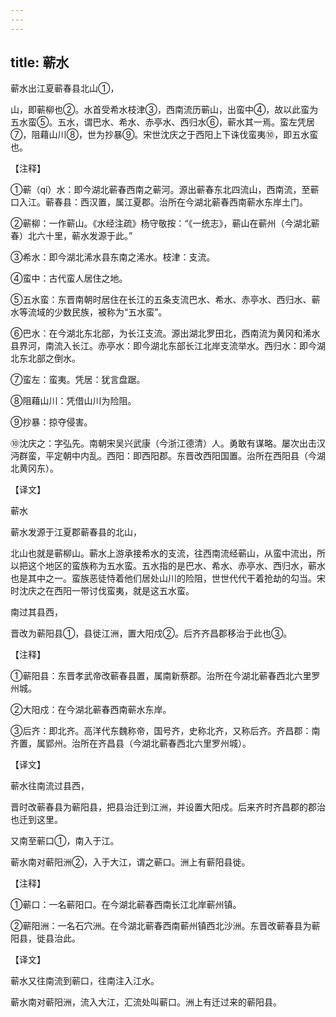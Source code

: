 ```yaml
---
---
---
```

title: 蕲水
---





蕲水出江夏蕲春县北山①，


山，即蕲柳也②。水首受希水枝津③，西南流历蕲山，出蛮中④，故以此蛮为五水蛮⑤。五水，谓巴水、希水、赤亭水、西归水⑥，蕲水其一焉。蛮左凭居⑦，阻藉山川⑧，世为抄暴⑨。宋世沈庆之于西阳上下诛伐蛮夷⑩，即五水蛮也。


【注释】


①蕲（qí）水：即今湖北蕲春西南之蕲河。源出蕲春东北四流山，西南流，至蕲口入江。蕲春县：西汉置，属江夏郡。治所在今湖北蕲春西南蕲水东岸土门。


②蕲柳：一作蕲山。《水经注疏》杨守敬按：“《一统志》，蕲山在蕲州（今湖北蕲春）北六十里，蕲水发源于此。”


③希水：即今湖北浠水县东南之浠水。枝津：支流。


④蛮中：古代蛮人居住之地。


⑤五水蛮：东晋南朝时居住在长江的五条支流巴水、希水、赤亭水、西归水、蕲水等流域的少数民族，被称为“五水蛮”。


⑥巴水：在今湖北东北部，为长江支流。源出湖北罗田北，西南流为黄冈和浠水县界河，南流入长江。赤亭水：即今湖北东部长江北岸支流举水。西归水：即今湖北东北部之倒水。


⑦蛮左：蛮夷。凭居：犹言盘踞。


⑧阻藉山川：凭借山川为险阻。


⑨抄暴：掠夺侵害。


⑩沈庆之：字弘先。南朝宋吴兴武康（今浙江德清）人。勇敢有谋略。屡次出击汉沔群蛮，平定朝中内乱。西阳：即西阳郡。东晋改西阳国置。治所在西阳县（今湖北黄冈东）。


【译文】


蕲水


蕲水发源于江夏郡蕲春县的北山，


北山也就是蕲柳山。蕲水上游承接希水的支流，往西南流经蕲山，从蛮中流出，所以把这个地区的蛮族称为五水蛮。五水指的是巴水、希水、赤亭水、西归水，蕲水也是其中之一。蛮族恶徒恃着他们居处山川的险阻，世世代代干着抢劫的勾当。宋时沈庆之在西阳一带讨伐蛮夷，就是这五水蛮。


南过其县西，


晋改为蕲阳县①，县徙江洲，置大阳戍②。后齐齐昌郡移治于此也③。


【注释】


①蕲阳县：东晋孝武帝改蕲春县置，属南新蔡郡。治所在今湖北蕲春西北六里罗州城。


②大阳戍：在今湖北蕲春西南蕲水东岸。


③后齐：即北齐。高洋代东魏称帝，国号齐，史称北齐，又称后齐。齐昌郡：南齐置，属郢州。治所在齐昌县（今湖北蕲春西北六里罗州城）。


【译文】


蕲水往南流过县西，


晋时改蕲春县为蕲阳县，把县治迁到江洲，并设置大阳戍。后来齐时齐昌郡的郡治也迁到这里。


又南至蕲口①，南入于江。


蕲水南对蕲阳洲②，入于大江，谓之蕲口。洲上有蕲阳县徙。


【注释】


①蕲口：一名蕲阳口。在今湖北蕲春西南长江北岸蕲州镇。


②蕲阳洲：一名石穴洲。在今湖北蕲春西南蕲州镇西北沙洲。东晋改蕲春县为蕲阳县，徙县治此。


【译文】


蕲水又往南流到蕲口，往南注入江水。


蕲水南对蕲阳洲，流入大江，汇流处叫蕲口。洲上有迁过来的蕲阳县。